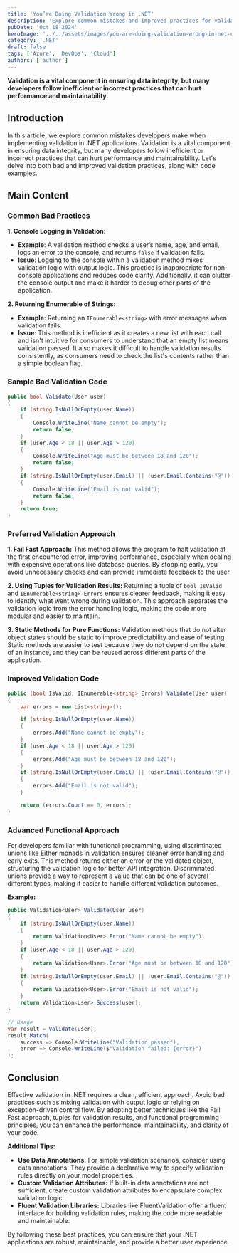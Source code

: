 ```yaml
---
title: 'You’re Doing Validation Wrong in .NET'
description: 'Explore common mistakes and improved practices for validation in .NET applications.'
pubDate: 'Oct 18 2024'
heroImage: '../../assets/images/you-are-doing-validation-wrong-in-net-code.jpg'
category: '.NET'
draft: false
tags: ['Azure', 'DevOps', 'Cloud']
authors: ['author']
---
```


**Validation is a vital component in ensuring data integrity, but many developers follow inefficient or incorrect practices that can hurt performance and maintainability.**

## Introduction

In this article, we explore common mistakes developers make when implementing validation in .NET applications. Validation is a vital component in ensuring data integrity, but many developers follow inefficient or incorrect practices that can hurt performance and maintainability. Let's delve into both bad and improved validation practices, along with code examples.

## Main Content

### Common Bad Practices

**1. Console Logging in Validation:**
- **Example**: A validation method checks a user’s name, age, and email, logs an error to the console, and returns `false` if validation fails.
- **Issue**: Logging to the console within a validation method mixes validation logic with output logic. This practice is inappropriate for non-console applications and reduces code clarity. Additionally, it can clutter the console output and make it harder to debug other parts of the application.

**2. Returning Enumerable of Strings:**
- **Example**: Returning an `IEnumerable<string>` with error messages when validation fails.
- **Issue**: This method is inefficient as it creates a new list with each call and isn't intuitive for consumers to understand that an empty list means validation passed. It also makes it difficult to handle validation results consistently, as consumers need to check the list's contents rather than a simple boolean flag.

### Sample Bad Validation Code

```csharp
public bool Validate(User user)
{
    if (string.IsNullOrEmpty(user.Name))
    {
        Console.WriteLine("Name cannot be empty");
        return false;
    }
    if (user.Age < 18 || user.Age > 120)
    {
        Console.WriteLine("Age must be between 18 and 120");
        return false;
    }
    if (string.IsNullOrEmpty(user.Email) || !user.Email.Contains("@"))
    {
        Console.WriteLine("Email is not valid");
        return false;
    }
    return true;
}
```

### Preferred Validation Approach

**1. Fail Fast Approach:**
This method allows the program to halt validation at the first encountered error, improving performance, especially when dealing with expensive operations like database queries. By stopping early, you avoid unnecessary checks and can provide immediate feedback to the user.

**2. Using Tuples for Validation Results:**
Returning a tuple of `bool IsValid` and `IEnumerable<string> Errors` ensures clearer feedback, making it easy to identify what went wrong during validation. This approach separates the validation logic from the error handling logic, making the code more modular and easier to maintain.

**3. Static Methods for Pure Functions:**
Validation methods that do not alter object states should be static to improve predictability and ease of testing. Static methods are easier to test because they do not depend on the state of an instance, and they can be reused across different parts of the application.

### Improved Validation Code

```csharp
public (bool IsValid, IEnumerable<string> Errors) Validate(User user)
{
    var errors = new List<string>();

    if (string.IsNullOrEmpty(user.Name))
    {
        errors.Add("Name cannot be empty");
    }
    if (user.Age < 18 || user.Age > 120)
    {
        errors.Add("Age must be between 18 and 120");
    }
    if (string.IsNullOrEmpty(user.Email) || !user.Email.Contains("@"))
    {
        errors.Add("Email is not valid");
    }

    return (errors.Count == 0, errors);
}
```

### Advanced Functional Approach

For developers familiar with functional programming, using discriminated unions like Either monads in validation ensures cleaner error handling and early exits. This method returns either an error or the validated object, structuring the validation logic for better API integration. Discriminated unions provide a way to represent a value that can be one of several different types, making it easier to handle different validation outcomes.

**Example:**

```csharp
public Validation<User> Validate(User user)
{
    if (string.IsNullOrEmpty(user.Name))
    {
        return Validation<User>.Error("Name cannot be empty");
    }
    if (user.Age < 18 || user.Age > 120)
    {
        return Validation<User>.Error("Age must be between 18 and 120");
    }
    if (string.IsNullOrEmpty(user.Email) || !user.Email.Contains("@"))
    {
        return Validation<User>.Error("Email is not valid");
    }
    return Validation<User>.Success(user);
}

// Usage
var result = Validate(user);
result.Match(
    success => Console.WriteLine("Validation passed"),
    error => Console.WriteLine($"Validation failed: {error}")
);
```

## Conclusion

Effective validation in .NET requires a clean, efficient approach. Avoid bad practices such as mixing validation with output logic or relying on exception-driven control flow. By adopting better techniques like the Fail Fast approach, tuples for validation results, and functional programming principles, you can enhance the performance, maintainability, and clarity of your code.

**Additional Tips:**
- **Use Data Annotations:** For simple validation scenarios, consider using data annotations. They provide a declarative way to specify validation rules directly on your model properties.
- **Custom Validation Attributes:** If built-in data annotations are not sufficient, create custom validation attributes to encapsulate complex validation logic.
- **Fluent Validation Libraries:** Libraries like FluentValidation offer a fluent interface for building validation rules, making the code more readable and maintainable.

By following these best practices, you can ensure that your .NET applications are robust, maintainable, and provide a better user experience.
